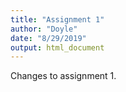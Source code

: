 ```yaml
---
title: "Assignment 1"
author: "Doyle"
date: "8/29/2019"
output: html_document
---
```


Changes to assignment 1. 